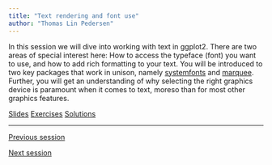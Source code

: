 ```yaml
---
title: "Text rendering and font use"
author: "Thomas Lin Pedersen"
---
```


In this session we will dive into working with text in ggplot2. There are two areas of special interest here: How to access the typeface (font) you want to use, and how to add rich formatting to your text. You will be introduced to two key packages that work in unison, namely [systemfonts](https://systemfonts.r-lib.org) and [marquee](https://marquee.r-lib.org). Further, you will get an understanding of why selecting the right graphics device is paramount when it comes to text, moreso than for most other graphics features.

::: {.text-center .plain}
:::::: {.btn-group}
[Slides](../slides/2_1_text_fonts.qmd){.btn .btn-primary role="button"}
[Exercises](../exercies/2_1_text_fonts.qmd){.btn .btn-success role="button"}
[Solutions](){.btn .btn-warning .disabled role="button"}
::::::
:::

---

::: {.d-flex .justify-content-between}
[<i class="bi bi-caret-left"></i> Previous session](../sessions/1_2_ggplot2.qmd){.btn .btn-sm .btn-outline-secondary role="button"}

[Next session <i class="bi bi-caret-right"></i>](../sessions/2_2_theme_guide.qmd){.btn .btn-sm .btn-outline-secondary role="button"}
:::

